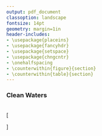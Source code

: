 ```yaml
---
output: pdf_document
classoption: landscape
fontsize: 14pt
geometry: margin=1in
header-includes:
- \usepackage{placeins}
- \usepackage{fancyhdr}
- \usepackage{setspace}
- \usepackage{chngcntr}
- \onehalfspacing
- \counterwithin{figure}{section}
- \counterwithin{table}{section}
---
```


\pagenumbering{gobble}


### Clean Waters

<br>
\[
\begin{aligned}
& x_{cw} \text{    the status of the clean waters goal, calculated only for the first 3 nm of ocean for a region's EEZ}\\
\\
& x_{cw} = \sqrt[4]{a * u * l * d}\\
\\
& a := 1 - \text{the number of people without access to sanitation, rescaled to the global maximum}\\
& u := 1 - \text{nutrient input, rescaled at the raster level by the 99.99th quantile value}\\
& l := 1 - \text{chemical input, rescaled at the raster level by the 99.99th quantile value}\\
& d := 1 - \text{marine debris, rescaled at the raster level by the 99.99th quantile value}
\end{aligned}
\]
<br>